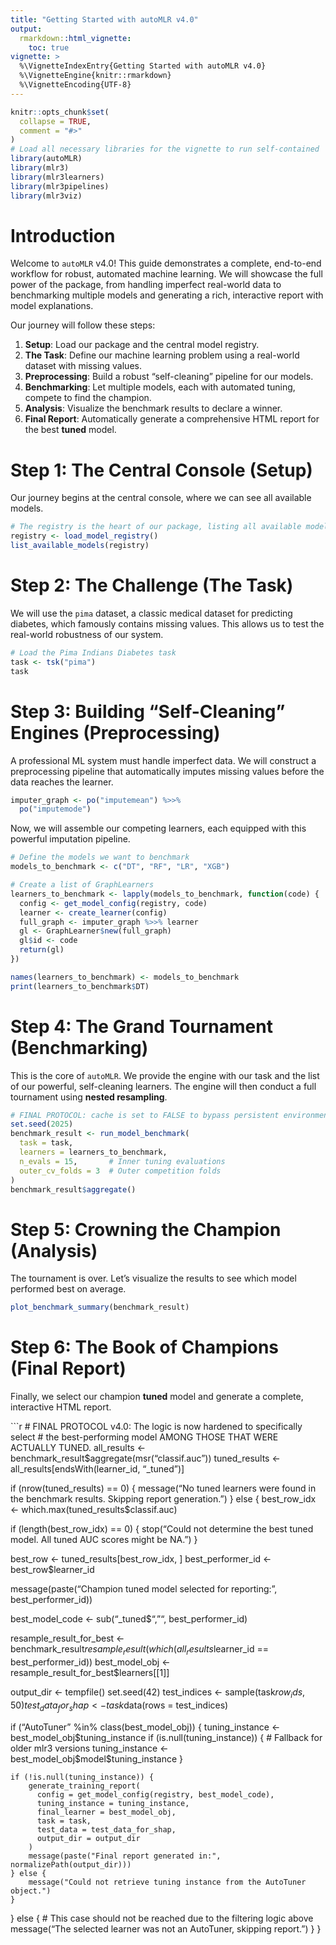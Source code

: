 ```yaml
---
title: "Getting Started with autoMLR v4.0"
output: 
  rmarkdown::html_vignette:
    toc: true
vignette: >
  %\VignetteIndexEntry{Getting Started with autoMLR v4.0}
  %\VignetteEngine{knitr::rmarkdown}
  %\VignetteEncoding{UTF-8}
---
```


```r
knitr::opts_chunk$set(
  collapse = TRUE,
  comment = "#>"
)
# Load all necessary libraries for the vignette to run self-contained
library(autoMLR)
library(mlr3)
library(mlr3learners) 
library(mlr3pipelines)
library(mlr3viz)
```

# Introduction

Welcome to `autoMLR` v4.0! This guide demonstrates a complete, end-to-end workflow for robust, automated machine learning. We will showcase the full power of the package, from handling imperfect real-world data to benchmarking multiple models and generating a rich, interactive report with model explanations.

Our journey will follow these steps:

1.  **Setup**: Load our package and the central model registry.
2.  **The Task**: Define our machine learning problem using a real-world dataset with missing values.
3.  **Preprocessing**: Build a robust "self-cleaning" pipeline for our models.
4.  **Benchmarking**: Let multiple models, each with automated tuning, compete to find the champion.
5.  **Analysis**: Visualize the benchmark results to declare a winner.
6.  **Final Report**: Automatically generate a comprehensive HTML report for the best **tuned** model.

# Step 1: The Central Console (Setup)

Our journey begins at the central console, where we can see all available models.

```r
# The registry is the heart of our package, listing all available models
registry <- load_model_registry()
list_available_models(registry)
```

# Step 2: The Challenge (The Task)

We will use the `pima` dataset, a classic medical dataset for predicting diabetes, which famously contains missing values. This allows us to test the real-world robustness of our system.

```r
# Load the Pima Indians Diabetes task
task <- tsk("pima")
task
```

# Step 3: Building "Self-Cleaning" Engines (Preprocessing)

A professional ML system must handle imperfect data. We will construct a preprocessing pipeline that automatically imputes missing values before the data reaches the learner.

```r
imputer_graph <- po("imputemean") %>>%
  po("imputemode")
```

Now, we will assemble our competing learners, each equipped with this powerful imputation pipeline.

```r
# Define the models we want to benchmark
models_to_benchmark <- c("DT", "RF", "LR", "XGB")

# Create a list of GraphLearners
learners_to_benchmark <- lapply(models_to_benchmark, function(code) {
  config <- get_model_config(registry, code)
  learner <- create_learner(config)
  full_graph <- imputer_graph %>>% learner
  gl <- GraphLearner$new(full_graph)
  gl$id <- code
  return(gl)
})

names(learners_to_benchmark) <- models_to_benchmark
print(learners_to_benchmark$DT)
```

# Step 4: The Grand Tournament (Benchmarking)

This is the core of `autoMLR`. We provide the engine with our task and the list of our powerful, self-cleaning learners. The engine will then conduct a full tournament using **nested resampling**.

```r
# FINAL PROTOCOL: cache is set to FALSE to bypass persistent environmental issues.
set.seed(2025) 
benchmark_result <- run_model_benchmark(
  task = task,
  learners = learners_to_benchmark,
  n_evals = 15,       # Inner tuning evaluations
  outer_cv_folds = 3  # Outer competition folds
)
benchmark_result$aggregate()
```

# Step 5: Crowning the Champion (Analysis)

The tournament is over. Let's visualize the results to see which model performed best on average.

```r
plot_benchmark_summary(benchmark_result)
```

# Step 6: The Book of Champions (Final Report)

Finally, we select our champion **tuned** model and generate a complete, interactive HTML report.

```r
# FINAL PROTOCOL v4.0: The logic is now hardened to specifically select
# the best-performing model AMONG THOSE THAT WERE ACTUALLY TUNED.
all_results <- benchmark_result$aggregate(msr("classif.auc"))
tuned_results <- all_results[endsWith(learner_id, "_tuned")]

if (nrow(tuned_results) == 0) {
  message("No tuned learners were found in the benchmark results. Skipping report generation.")
} else {
  best_row_idx <- which.max(tuned_results$classif.auc)
  
  if (length(best_row_idx) == 0) {
    stop("Could not determine the best tuned model. All tuned AUC scores might be NA.")
  }
  
  best_row <- tuned_results[best_row_idx, ]
  best_performer_id <- best_row$learner_id
  
  message(paste("Champion tuned model selected for reporting:", best_performer_id))
  
  best_model_code <- sub("_tuned$", "", best_performer_id)
  
  resample_result_for_best <- benchmark_result$resample_result(which(all_results$learner_id == best_performer_id))
  best_model_obj <- resample_result_for_best$learners[[1]]
  
  output_dir <- tempfile()
  set.seed(42)
  test_indices <- sample(task$row_ids, 50)
  test_data_for_shap <- task$data(rows = test_indices)

  if ("AutoTuner" %in% class(best_model_obj)) {
    tuning_instance <- best_model_obj$tuning_instance
    if (is.null(tuning_instance)) {
        # Fallback for older mlr3 versions
        tuning_instance <- best_model_obj$model$tuning_instance
    }

    if (!is.null(tuning_instance)) {
        generate_training_report(
          config = get_model_config(registry, best_model_code),
          tuning_instance = tuning_instance, 
          final_learner = best_model_obj,
          task = task,
          test_data = test_data_for_shap,
          output_dir = output_dir
        )
        message(paste("Final report generated in:", normalizePath(output_dir)))
    } else {
        message("Could not retrieve tuning instance from the AutoTuner object.")
    }
  } else {
      # This case should not be reached due to the filtering logic above
      message("The selected learner was not an AutoTuner, skipping report.")
  }
}

